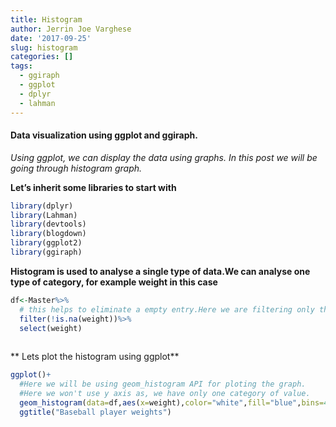 ```yaml
---
title: Histogram
author: Jerrin Joe Varghese
date: '2017-09-25'
slug: histogram
categories: []
tags:
  - ggiraph
  - ggplot
  - dplyr
  - lahman
---
```


#### Data visualization using ggplot and ggiraph.

_Using ggplot, we can display the data using graphs. In this post we will 
be going through histogram graph._

 **Let's inherit some libraries to start with**


```r
library(dplyr)
library(Lahman) 
library(devtools)
library(blogdown)
library(ggplot2)
library(ggiraph)

```

**Histogram is used to analyse a single type of data.We can analyse one type of
category, for example weight in this case**

```r
df<-Master%>%
  # this helps to eliminate a empty entry.Here we are filtering only the one with value of weight.
  filter(!is.na(weight))%>%
  select(weight)
  
```

** Lets plot the histogram using ggplot**

```r
ggplot()+
  #Here we will be using geom_histogram API for ploting the graph.
  #Here we won't use y axis as, we have only one category of value.
  geom_histogram(data=df,aes(x=weight),color="white",fill="blue",bins=40)+
  ggtitle("Baseball player weights")

```


